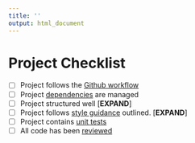 ```yaml
---
title: ''
output: html_document
---
```


# Project Checklist{#checklist}

* [ ] Project follows the [Github workflow](#versioncontrol)
* [ ] Project [dependencies](#projdep) are managed
* [ ] Project structured well [**EXPAND**]
* [ ] Project follows [style guidance](#style) outlined. [**EXPAND**]
* [ ] Project contains [unit tests](#unittest)
* [ ] All code has been [reviewed](#review)
